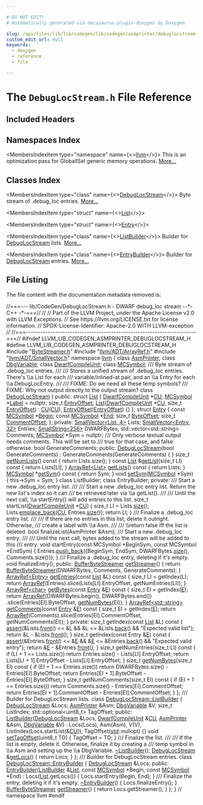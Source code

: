 ```yaml
---

# DO NOT EDIT!
# Automatically generated via docusaurus-plugin-doxygen by Doxygen.

slug: /api/files/lib/lib/codegen/lib/codegen/asmprinter/debuglocstream-h
custom_edit_url: null
keywords:
  - doxygen
  - reference
  - file

---
```





# The `DebugLocStream.h` File Reference

<DoxygenPage pluginConfig={pluginConfig}>



## Included Headers

<IncludesList>
<IncludesListItem
  filePath="ByteStreamer.h"
  permalink="/docs/api/files/lib/lib/codegen/lib/codegen/asmprinter/bytestreamer-h"
  isLocal="true" />
<IncludesListItem
  filePath="llvm/ADT/ArrayRef.h"
  permalink="/docs/api/files/include/include/llvm/include/llvm/adt/arrayref-h"
  isLocal="true" />
<IncludesListItem
  filePath="llvm/ADT/SmallVector.h"
  permalink="/docs/api/files/include/include/llvm/include/llvm/adt/smallvector-h"
  isLocal="true" />
</IncludesList>

## Namespaces Index

<MembersIndex>

<MembersIndexItem
  type="namespace"
  name={<><a href="/docs/api/namespaces/llvm">llvm</a></>}>
This is an optimization pass for GlobalISel generic memory operations. <a href="/docs/api/namespaces/llvm/#details">More...</a>
</MembersIndexItem>

</MembersIndex>

## Classes Index

<MembersIndex>

<MembersIndexItem
  type="class"
  name={<><a href="/docs/api/classes/llvm/debuglocstream">DebugLocStream</a></>}>
Byte stream of .debug&#95;loc entries. <a href="/docs/api/classes/llvm/debuglocstream/#details">More...</a>
</MembersIndexItem>

<MembersIndexItem
  type="struct"
  name={<><a href="/docs/api/structs/llvm/debuglocstream/list">List</a></>}>
</MembersIndexItem>

<MembersIndexItem
  type="struct"
  name={<><a href="/docs/api/structs/llvm/debuglocstream/entry">Entry</a></>}>
</MembersIndexItem>

<MembersIndexItem
  type="class"
  name={<><a href="/docs/api/classes/llvm/debuglocstream/listbuilder">ListBuilder</a></>}>
Builder for <a href="/docs/api/classes/llvm/debuglocstream">DebugLocStream</a> lists. <a href="/docs/api/classes/llvm/debuglocstream/listbuilder/#details">More...</a>
</MembersIndexItem>

<MembersIndexItem
  type="class"
  name={<><a href="/docs/api/classes/llvm/debuglocstream/entrybuilder">EntryBuilder</a></>}>
Builder for <a href="/docs/api/classes/llvm/debuglocstream">DebugLocStream</a> entries. <a href="/docs/api/classes/llvm/debuglocstream/entrybuilder/#details">More...</a>
</MembersIndexItem>

</MembersIndex>


## File Listing

The file content with the documentation metadata removed is:

<ProgramListing>

<Link id="l00001" /><CodeLine lineNumber="1"><Highlight kind="comment">//===--- lib/CodeGen/DebugLocStream.h - DWARF debug&#95;loc stream --&#42;- C++ -&#42;-===//</Highlight><Highlight kind="normal"></Highlight></CodeLine>
<Link id="l00002" /><CodeLine lineNumber="2"><Highlight kind="normal"></Highlight><Highlight kind="comment">//</Highlight><Highlight kind="normal"></Highlight></CodeLine>
<Link id="l00003" /><CodeLine lineNumber="3"><Highlight kind="normal"></Highlight><Highlight kind="comment">// Part of the LLVM Project, under the Apache License v2.0 with LLVM Exceptions.</Highlight><Highlight kind="normal"></Highlight></CodeLine>
<Link id="l00004" /><CodeLine lineNumber="4"><Highlight kind="normal"></Highlight><Highlight kind="comment">// See https://llvm.org/LICENSE.txt for license information.</Highlight><Highlight kind="normal"></Highlight></CodeLine>
<Link id="l00005" /><CodeLine lineNumber="5"><Highlight kind="normal"></Highlight><Highlight kind="comment">// SPDX-License-Identifier: Apache-2.0 WITH LLVM-exception</Highlight><Highlight kind="normal"></Highlight></CodeLine>
<Link id="l00006" /><CodeLine lineNumber="6"><Highlight kind="normal"></Highlight><Highlight kind="comment">//</Highlight><Highlight kind="normal"></Highlight></CodeLine>
<Link id="l00007" /><CodeLine lineNumber="7"><Highlight kind="normal"></Highlight><Highlight kind="comment">//===----------------------------------------------------------------------===//</Highlight><Highlight kind="normal"></Highlight></CodeLine>
<Link id="l00008" /><CodeLine lineNumber="8"><Highlight kind="normal"></Highlight></CodeLine>
<Link id="l00009" /><CodeLine lineNumber="9"><Highlight kind="normal"></Highlight><Highlight kind="preprocessor">#ifndef LLVM&#95;LIB&#95;CODEGEN&#95;ASMPRINTER&#95;DEBUGLOCSTREAM&#95;H</Highlight><Highlight kind="normal"></Highlight></CodeLine>
<Link id="l00010" /><CodeLine lineNumber="10"><Highlight kind="normal"></Highlight><Highlight kind="preprocessor">#define LLVM&#95;LIB&#95;CODEGEN&#95;ASMPRINTER&#95;DEBUGLOCSTREAM&#95;H</Highlight><Highlight kind="normal"></Highlight></CodeLine>
<Link id="l00011" /><CodeLine lineNumber="11"><Highlight kind="normal"></Highlight></CodeLine>
<Link id="l00012" /><CodeLine lineNumber="12"><Highlight kind="normal"></Highlight><Highlight kind="preprocessor">#include &quot;<a href="/docs/api/files/lib/lib/codegen/lib/codegen/asmprinter/bytestreamer-h">ByteStreamer.h</a>&quot;</Highlight><Highlight kind="normal"></Highlight></CodeLine>
<Link id="l00013" /><CodeLine lineNumber="13"><Highlight kind="normal"></Highlight><Highlight kind="preprocessor">#include &quot;<a href="/docs/api/files/include/include/llvm/include/llvm/adt/arrayref-h">llvm/ADT/ArrayRef.h</a>&quot;</Highlight><Highlight kind="normal"></Highlight></CodeLine>
<Link id="l00014" /><CodeLine lineNumber="14"><Highlight kind="normal"></Highlight><Highlight kind="preprocessor">#include &quot;<a href="/docs/api/files/include/include/llvm/include/llvm/adt/smallvector-h">llvm/ADT/SmallVector.h</a>&quot;</Highlight><Highlight kind="normal"></Highlight></CodeLine>
<Link id="l00015" /><CodeLine lineNumber="15"><Highlight kind="normal"></Highlight></CodeLine>
<Link id="l00016" /><CodeLine lineNumber="16"><Highlight kind="normal"></Highlight><Highlight kind="keyword">namespace </Highlight><Highlight kind="normal"><a href="/docs/api/namespaces/llvm">llvm</a> &#123;</Highlight></CodeLine>
<Link id="l00017" /><CodeLine lineNumber="17"><Highlight kind="normal"></Highlight></CodeLine>
<Link id="l00018" /><CodeLine lineNumber="18"><Highlight kind="normal"></Highlight><Highlight kind="keyword">class </Highlight><Highlight kind="normal"><a href="/docs/api/classes/llvm/asmprinter">AsmPrinter</a>;</Highlight></CodeLine>
<Link id="l00019" /><CodeLine lineNumber="19"><Highlight kind="normal"></Highlight><Highlight kind="keyword">class </Highlight><Highlight kind="normal"><a href="/docs/api/classes/llvm/dbgvariable">DbgVariable</a>;</Highlight></CodeLine>
<Link id="l00020" /><CodeLine lineNumber="20"><Highlight kind="normal"></Highlight><Highlight kind="keyword">class </Highlight><Highlight kind="normal"><a href="/docs/api/classes/llvm/dwarfcompileunit-2">DwarfCompileUnit</a>;</Highlight></CodeLine>
<Link id="l00021" /><CodeLine lineNumber="21"><Highlight kind="normal"></Highlight><Highlight kind="keyword">class </Highlight><Highlight kind="normal"><a href="/docs/api/classes/llvm/mcsymbol">MCSymbol</a>;</Highlight></CodeLine>
<Link id="l00022" /><CodeLine lineNumber="22"><Highlight kind="normal"></Highlight><Highlight kind="comment"></Highlight></CodeLine>
<Link id="l00023" /><CodeLine lineNumber="23"><Highlight kind="comment">/// Byte stream of .debug&#95;loc entries.</Highlight></CodeLine>
<Link id="l00024" /><CodeLine lineNumber="24"><Highlight kind="comment">///</Highlight></CodeLine>
<Link id="l00025" /><CodeLine lineNumber="25"><Highlight kind="comment">/// Stores a unified stream of .debug&#95;loc entries.  There&#39;s \\a List for each</Highlight></CodeLine>
<Link id="l00026" /><CodeLine lineNumber="26"><Highlight kind="comment">/// variable/inlined-at pair, and an \\a Entry for each \\a DebugLocEntry.</Highlight></CodeLine>
<Link id="l00027" /><CodeLine lineNumber="27"><Highlight kind="comment">///</Highlight></CodeLine>
<Link id="l00028" /><CodeLine lineNumber="28"><Highlight kind="comment">/// FIXME: Do we need all these temp symbols?</Highlight></CodeLine>
<Link id="l00029" /><CodeLine lineNumber="29"><Highlight kind="comment">/// FIXME: Why not output directly to the output stream?</Highlight><Highlight kind="normal"></Highlight></CodeLine>
<Link id="l00030" /><CodeLine lineNumber="30" lineLink="/docs/api/classes/llvm/debuglocstream"><Highlight kind="normal"></Highlight><Highlight kind="keyword">class </Highlight><Highlight kind="normal"><a href="/docs/api/classes/llvm/debuglocstream/#aca948c6cbebfd3e6b3d30786518e68f2">DebugLocStream</a> &#123;</Highlight></CodeLine>
<Link id="l00031" /><CodeLine lineNumber="31"><Highlight kind="normal"></Highlight><Highlight kind="keyword">public</Highlight><Highlight kind="normal">:</Highlight></CodeLine>
<Link id="l00032" /><CodeLine lineNumber="32" lineLink="/docs/api/structs/llvm/debuglocstream/list"><Highlight kind="normal">  </Highlight><Highlight kind="keyword">struct </Highlight><Highlight kind="normal"><a href="/docs/api/structs/llvm/debuglocstream/list/#a0f4c095fa2fb459a3ff8508737e51fd5">List</a> &#123;</Highlight></CodeLine>
<Link id="l00033" /><CodeLine lineNumber="33" lineLink="/docs/api/structs/llvm/debuglocstream/list/#ab26e08aa85cc66133cf676f6f6fada68"><Highlight kind="normal">    <a href="/docs/api/classes/llvm/dwarfcompileunit-2">DwarfCompileUnit</a> &#42;<a href="/docs/api/namespaces/cu">CU</a>;</Highlight></CodeLine>
<Link id="l00034" /><CodeLine lineNumber="34" lineLink="/docs/api/structs/llvm/debuglocstream/list/#acd8a30786e5d8ee08a51b63e7476156d"><Highlight kind="normal">    <a href="/docs/api/classes/llvm/mcsymbol">MCSymbol</a> &#42;<a href="/docs/api/structs/llvm/debuglocstream/list/#acd8a30786e5d8ee08a51b63e7476156d">Label</a> = </Highlight><Highlight kind="keyword">nullptr</Highlight><Highlight kind="normal">;</Highlight></CodeLine>
<Link id="l00035" /><CodeLine lineNumber="35" lineLink="/docs/api/structs/llvm/debuglocstream/list/#af66a400b96635a342b29b188a3d7aa20"><Highlight kind="normal">    </Highlight><Highlight kind="keywordtype">size&#95;t</Highlight><Highlight kind="normal"> <a href="/docs/api/structs/llvm/debuglocstream/list/#af66a400b96635a342b29b188a3d7aa20">EntryOffset</a>;</Highlight></CodeLine>
<Link id="l00036" /><CodeLine lineNumber="36" lineLink="/docs/api/structs/llvm/debuglocstream/list/#a0f4c095fa2fb459a3ff8508737e51fd5"><Highlight kind="normal">    <a href="/docs/api/structs/llvm/debuglocstream/list/#a0f4c095fa2fb459a3ff8508737e51fd5">List</a>(<a href="/docs/api/classes/llvm/dwarfcompileunit-2">DwarfCompileUnit</a> &#42;<a href="/docs/api/namespaces/cu">CU</a>, </Highlight><Highlight kind="keywordtype">size&#95;t</Highlight><Highlight kind="normal"> <a href="/docs/api/structs/llvm/debuglocstream/list/#af66a400b96635a342b29b188a3d7aa20">EntryOffset</a>)</Highlight></CodeLine>
<Link id="l00037" /><CodeLine lineNumber="37"><Highlight kind="normal">        : <a href="/docs/api/namespaces/cu">CU</a>(<a href="/docs/api/namespaces/cu">CU</a>), <a href="/docs/api/structs/llvm/debuglocstream/list/#af66a400b96635a342b29b188a3d7aa20">EntryOffset</a>(<a href="/docs/api/structs/llvm/debuglocstream/list/#af66a400b96635a342b29b188a3d7aa20">EntryOffset</a>) &#123;&#125;</Highlight></CodeLine>
<Link id="l00038" /><CodeLine lineNumber="38"><Highlight kind="normal">  &#125;;</Highlight></CodeLine>
<Link id="l00039" /><CodeLine lineNumber="39" lineLink="/docs/api/structs/llvm/debuglocstream/entry"><Highlight kind="normal">  </Highlight><Highlight kind="keyword">struct </Highlight><Highlight kind="normal"><a href="/docs/api/structs/llvm/debuglocstream/entry">Entry</a> &#123;</Highlight></CodeLine>
<Link id="l00040" /><CodeLine lineNumber="40" lineLink="/docs/api/structs/llvm/debuglocstream/entry/#aefde5ce9bff36b3d5568976bd0825236"><Highlight kind="normal">    </Highlight><Highlight kind="keyword">const</Highlight><Highlight kind="normal"> <a href="/docs/api/classes/llvm/mcsymbol">MCSymbol</a> &#42;<a href="/docs/api/structs/llvm/debuglocstream/entry/#aefde5ce9bff36b3d5568976bd0825236">Begin</a>;</Highlight></CodeLine>
<Link id="l00041" /><CodeLine lineNumber="41" lineLink="/docs/api/structs/llvm/debuglocstream/entry/#aafbe3635c6dba172f60fb5e4c41faf89"><Highlight kind="normal">    </Highlight><Highlight kind="keyword">const</Highlight><Highlight kind="normal"> <a href="/docs/api/classes/llvm/mcsymbol">MCSymbol</a> &#42;<a href="/docs/api/structs/llvm/debuglocstream/entry/#aafbe3635c6dba172f60fb5e4c41faf89">End</a>;</Highlight></CodeLine>
<Link id="l00042" /><CodeLine lineNumber="42" lineLink="/docs/api/structs/llvm/debuglocstream/entry/#a222572c32cd32fd955b3cebc9ef55228"><Highlight kind="normal">    </Highlight><Highlight kind="keywordtype">size&#95;t</Highlight><Highlight kind="normal"> <a href="/docs/api/structs/llvm/debuglocstream/entry/#a222572c32cd32fd955b3cebc9ef55228">ByteOffset</a>;</Highlight></CodeLine>
<Link id="l00043" /><CodeLine lineNumber="43" lineLink="/docs/api/structs/llvm/debuglocstream/entry/#a3f3a486a639db8836fc86dea561bfe79"><Highlight kind="normal">    </Highlight><Highlight kind="keywordtype">size&#95;t</Highlight><Highlight kind="normal"> <a href="/docs/api/structs/llvm/debuglocstream/entry/#a3f3a486a639db8836fc86dea561bfe79">CommentOffset</a>;</Highlight></CodeLine>
<Link id="l00044" /><CodeLine lineNumber="44"><Highlight kind="normal">  &#125;;</Highlight></CodeLine>
<Link id="l00045" /><CodeLine lineNumber="45"><Highlight kind="normal"></Highlight></CodeLine>
<Link id="l00046" /><CodeLine lineNumber="46"><Highlight kind="normal"></Highlight><Highlight kind="keyword">private</Highlight><Highlight kind="normal">:</Highlight></CodeLine>
<Link id="l00047" /><CodeLine lineNumber="47"><Highlight kind="normal">  <a href="/docs/api/classes/llvm/smallvector">SmallVector&lt;List, 4&gt;</a> Lists;</Highlight></CodeLine>
<Link id="l00048" /><CodeLine lineNumber="48"><Highlight kind="normal">  <a href="/docs/api/classes/llvm/smallvector">SmallVector&lt;Entry, 32&gt;</a> Entries;</Highlight></CodeLine>
<Link id="l00049" /><CodeLine lineNumber="49"><Highlight kind="normal">  <a href="/docs/api/classes/llvm/smallstring">SmallString&lt;256&gt;</a> DWARFBytes;</Highlight></CodeLine>
<Link id="l00050" /><CodeLine lineNumber="50"><Highlight kind="normal">  std::vector&lt;std::string&gt; Comments;</Highlight></CodeLine>
<Link id="l00051" /><CodeLine lineNumber="51"><Highlight kind="normal">  <a href="/docs/api/classes/llvm/mcsymbol">MCSymbol</a> &#42;Sym = </Highlight><Highlight kind="keyword">nullptr</Highlight><Highlight kind="normal">;</Highlight></CodeLine>
<Link id="l00052" /><CodeLine lineNumber="52"><Highlight kind="normal"></Highlight><Highlight kind="comment"></Highlight></CodeLine>
<Link id="l00053" /><CodeLine lineNumber="53"><Highlight kind="comment">  /// Only verbose textual output needs comments.  This will be set to</Highlight></CodeLine>
<Link id="l00054" /><CodeLine lineNumber="54"><Highlight kind="comment">  /// true for that case, and false otherwise.</Highlight><Highlight kind="normal"></Highlight></CodeLine>
<Link id="l00055" /><CodeLine lineNumber="55"><Highlight kind="normal">  </Highlight><Highlight kind="keywordtype">bool</Highlight><Highlight kind="normal"> GenerateComments;</Highlight></CodeLine>
<Link id="l00056" /><CodeLine lineNumber="56"><Highlight kind="normal"></Highlight></CodeLine>
<Link id="l00057" /><CodeLine lineNumber="57"><Highlight kind="normal"></Highlight><Highlight kind="keyword">public</Highlight><Highlight kind="normal">:</Highlight></CodeLine>
<Link id="l00058" /><CodeLine lineNumber="58" lineLink="/docs/api/classes/llvm/debuglocstream/#aca948c6cbebfd3e6b3d30786518e68f2"><Highlight kind="normal">  <a href="/docs/api/classes/llvm/debuglocstream/#aca948c6cbebfd3e6b3d30786518e68f2">DebugLocStream</a>(</Highlight><Highlight kind="keywordtype">bool</Highlight><Highlight kind="normal"> GenerateComments) : GenerateComments(GenerateComments) &#123; &#125;</Highlight></CodeLine>
<Link id="l00059" /><CodeLine lineNumber="59" lineLink="/docs/api/classes/llvm/debuglocstream/#ae9b4e6042e6577d2447e660dd8920fa1"><Highlight kind="normal">  </Highlight><Highlight kind="keywordtype">size&#95;t</Highlight><Highlight kind="normal"> <a href="/docs/api/classes/llvm/debuglocstream/#ae9b4e6042e6577d2447e660dd8920fa1">getNumLists</a>()</Highlight><Highlight kind="keyword"> const </Highlight><Highlight kind="normal">&#123; </Highlight><Highlight kind="keywordflow">return</Highlight><Highlight kind="normal"> Lists.size(); &#125;</Highlight></CodeLine>
<Link id="l00060" /><CodeLine lineNumber="60" lineLink="/docs/api/classes/llvm/debuglocstream/#a133d418b21dfa17cb06cb48e99a2b504"><Highlight kind="normal">  </Highlight><Highlight kind="keyword">const</Highlight><Highlight kind="normal"> <a href="/docs/api/structs/llvm/debuglocstream/list">List</a> &amp;<a href="/docs/api/classes/llvm/debuglocstream/#a133d418b21dfa17cb06cb48e99a2b504">getList</a>(</Highlight><Highlight kind="keywordtype">size&#95;t</Highlight><Highlight kind="normal"> LI)</Highlight><Highlight kind="keyword"> const </Highlight><Highlight kind="normal">&#123; </Highlight><Highlight kind="keywordflow">return</Highlight><Highlight kind="normal"> Lists&#91;LI&#93;; &#125;</Highlight></CodeLine>
<Link id="l00061" /><CodeLine lineNumber="61" lineLink="/docs/api/classes/llvm/debuglocstream/#afd8f506279685e3d39487878abe4f23a"><Highlight kind="normal">  <a href="/docs/api/classes/llvm/arrayref">ArrayRef&lt;List&gt;</a> <a href="/docs/api/classes/llvm/debuglocstream/#afd8f506279685e3d39487878abe4f23a">getLists</a>()</Highlight><Highlight kind="keyword"> const </Highlight><Highlight kind="normal">&#123; </Highlight><Highlight kind="keywordflow">return</Highlight><Highlight kind="normal"> Lists; &#125;</Highlight></CodeLine>
<Link id="l00062" /><CodeLine lineNumber="62" lineLink="/docs/api/classes/llvm/debuglocstream/#a89dab3dd029768615523b32870d7648e"><Highlight kind="normal">  <a href="/docs/api/classes/llvm/mcsymbol">MCSymbol</a> &#42;<a href="/docs/api/classes/llvm/debuglocstream/#a89dab3dd029768615523b32870d7648e">getSym</a>()</Highlight><Highlight kind="keyword"> const </Highlight><Highlight kind="normal">&#123;</Highlight></CodeLine>
<Link id="l00063" /><CodeLine lineNumber="63"><Highlight kind="normal">    </Highlight><Highlight kind="keywordflow">return</Highlight><Highlight kind="normal"> Sym;</Highlight></CodeLine>
<Link id="l00064" /><CodeLine lineNumber="64"><Highlight kind="normal">  &#125;</Highlight></CodeLine>
<Link id="l00065" /><CodeLine lineNumber="65" lineLink="/docs/api/classes/llvm/debuglocstream/#af6cab0c0e37aa5966d395aa005478553"><Highlight kind="normal">  </Highlight><Highlight kind="keywordtype">void</Highlight><Highlight kind="normal"> <a href="/docs/api/classes/llvm/debuglocstream/#af6cab0c0e37aa5966d395aa005478553">setSym</a>(<a href="/docs/api/classes/llvm/mcsymbol">MCSymbol</a> &#42;Sym) &#123;</Highlight></CodeLine>
<Link id="l00066" /><CodeLine lineNumber="66"><Highlight kind="normal">    this-&gt;Sym = Sym;</Highlight></CodeLine>
<Link id="l00067" /><CodeLine lineNumber="67"><Highlight kind="normal">  &#125;</Highlight></CodeLine>
<Link id="l00068" /><CodeLine lineNumber="68"><Highlight kind="normal"></Highlight></CodeLine>
<Link id="l00069" /><CodeLine lineNumber="69"><Highlight kind="normal">  </Highlight><Highlight kind="keyword">class </Highlight><Highlight kind="normal">ListBuilder;</Highlight></CodeLine>
<Link id="l00070" /><CodeLine lineNumber="70"><Highlight kind="normal">  </Highlight><Highlight kind="keyword">class </Highlight><Highlight kind="normal">EntryBuilder;</Highlight></CodeLine>
<Link id="l00071" /><CodeLine lineNumber="71"><Highlight kind="normal"></Highlight></CodeLine>
<Link id="l00072" /><CodeLine lineNumber="72"><Highlight kind="normal"></Highlight><Highlight kind="keyword">private</Highlight><Highlight kind="normal">:</Highlight><Highlight kind="comment"></Highlight></CodeLine>
<Link id="l00073" /><CodeLine lineNumber="73"><Highlight kind="comment">  /// Start a new .debug&#95;loc entry list.</Highlight></CodeLine>
<Link id="l00074" /><CodeLine lineNumber="74"><Highlight kind="comment">  ///</Highlight></CodeLine>
<Link id="l00075" /><CodeLine lineNumber="75"><Highlight kind="comment">  /// Start a new .debug&#95;loc entry list.  Return the new list&#39;s index so it can</Highlight></CodeLine>
<Link id="l00076" /><CodeLine lineNumber="76"><Highlight kind="comment">  /// be retrieved later via \\a getList().</Highlight></CodeLine>
<Link id="l00077" /><CodeLine lineNumber="77"><Highlight kind="comment">  ///</Highlight></CodeLine>
<Link id="l00078" /><CodeLine lineNumber="78"><Highlight kind="comment">  /// Until the next call, \\a startEntry() will add entries to this list.</Highlight><Highlight kind="normal"></Highlight></CodeLine>
<Link id="l00079" /><CodeLine lineNumber="79"><Highlight kind="normal">  </Highlight><Highlight kind="keywordtype">size&#95;t</Highlight><Highlight kind="normal"> startList(<a href="/docs/api/classes/llvm/dwarfcompileunit-2">DwarfCompileUnit</a> &#42;<a href="/docs/api/namespaces/cu">CU</a>) &#123;</Highlight></CodeLine>
<Link id="l00080" /><CodeLine lineNumber="80"><Highlight kind="normal">    </Highlight><Highlight kind="keywordtype">size&#95;t</Highlight><Highlight kind="normal"> LI = Lists.<a href="/docs/api/classes/llvm/smallvectortemplatecommon/#a1c479a8c434377c2b8cb056bdfdfc201">size</a>();</Highlight></CodeLine>
<Link id="l00081" /><CodeLine lineNumber="81"><Highlight kind="normal">    Lists.<a href="/docs/api/classes/llvm/smallvectorimpl/#a396fcfee6914c76974b73c3d203da6a5">emplace&#95;back</a>(<a href="/docs/api/namespaces/cu">CU</a>, Entries.<a href="/docs/api/classes/llvm/smallvectortemplatecommon/#a1c479a8c434377c2b8cb056bdfdfc201">size</a>());</Highlight></CodeLine>
<Link id="l00082" /><CodeLine lineNumber="82"><Highlight kind="normal">    </Highlight><Highlight kind="keywordflow">return</Highlight><Highlight kind="normal"> LI;</Highlight></CodeLine>
<Link id="l00083" /><CodeLine lineNumber="83"><Highlight kind="normal">  &#125;</Highlight></CodeLine>
<Link id="l00084" /><CodeLine lineNumber="84"><Highlight kind="normal"></Highlight><Highlight kind="comment"></Highlight></CodeLine>
<Link id="l00085" /><CodeLine lineNumber="85"><Highlight kind="comment">  /// Finalize a .debug&#95;loc entry list.</Highlight></CodeLine>
<Link id="l00086" /><CodeLine lineNumber="86"><Highlight kind="comment">  ///</Highlight></CodeLine>
<Link id="l00087" /><CodeLine lineNumber="87"><Highlight kind="comment">  /// If there are no entries in this list, delete it outright.  Otherwise,</Highlight></CodeLine>
<Link id="l00088" /><CodeLine lineNumber="88"><Highlight kind="comment">  /// create a label with \\a Asm.</Highlight></CodeLine>
<Link id="l00089" /><CodeLine lineNumber="89"><Highlight kind="comment">  ///</Highlight></CodeLine>
<Link id="l00090" /><CodeLine lineNumber="90"><Highlight kind="comment">  /// \\return false iff the list is deleted.</Highlight><Highlight kind="normal"></Highlight></CodeLine>
<Link id="l00091" /><CodeLine lineNumber="91"><Highlight kind="normal">  </Highlight><Highlight kind="keywordtype">bool</Highlight><Highlight kind="normal"> finalizeList(AsmPrinter &amp;Asm);</Highlight></CodeLine>
<Link id="l00092" /><CodeLine lineNumber="92"><Highlight kind="normal"></Highlight><Highlight kind="comment"></Highlight></CodeLine>
<Link id="l00093" /><CodeLine lineNumber="93"><Highlight kind="comment">  /// Start a new .debug&#95;loc entry.</Highlight></CodeLine>
<Link id="l00094" /><CodeLine lineNumber="94"><Highlight kind="comment">  ///</Highlight></CodeLine>
<Link id="l00095" /><CodeLine lineNumber="95"><Highlight kind="comment">  /// Until the next call, bytes added to the stream will be added to this</Highlight></CodeLine>
<Link id="l00096" /><CodeLine lineNumber="96"><Highlight kind="comment">  /// entry.</Highlight><Highlight kind="normal"></Highlight></CodeLine>
<Link id="l00097" /><CodeLine lineNumber="97"><Highlight kind="normal">  </Highlight><Highlight kind="keywordtype">void</Highlight><Highlight kind="normal"> startEntry(</Highlight><Highlight kind="keyword">const</Highlight><Highlight kind="normal"> MCSymbol &#42;BeginSym, </Highlight><Highlight kind="keyword">const</Highlight><Highlight kind="normal"> MCSymbol &#42;EndSym) &#123;</Highlight></CodeLine>
<Link id="l00098" /><CodeLine lineNumber="98"><Highlight kind="normal">    Entries.<a href="/docs/api/classes/llvm/smallvectortemplatebase/#af42bfbc067df27c19ee2fc859df58799">push&#95;back</a>(&#123;BeginSym, EndSym, DWARFBytes.<a href="/docs/api/classes/llvm/smallvectortemplatecommon/#a1c479a8c434377c2b8cb056bdfdfc201">size</a>(), Comments.size()&#125;);</Highlight></CodeLine>
<Link id="l00099" /><CodeLine lineNumber="99"><Highlight kind="normal">  &#125;</Highlight></CodeLine>
<Link id="l00100" /><CodeLine lineNumber="100"><Highlight kind="normal"></Highlight><Highlight kind="comment"></Highlight></CodeLine>
<Link id="l00101" /><CodeLine lineNumber="101"><Highlight kind="comment">  /// Finalize a .debug&#95;loc entry, deleting if it&#39;s empty.</Highlight><Highlight kind="normal"></Highlight></CodeLine>
<Link id="l00102" /><CodeLine lineNumber="102"><Highlight kind="normal">  </Highlight><Highlight kind="keywordtype">void</Highlight><Highlight kind="normal"> finalizeEntry();</Highlight></CodeLine>
<Link id="l00103" /><CodeLine lineNumber="103"><Highlight kind="normal"></Highlight></CodeLine>
<Link id="l00104" /><CodeLine lineNumber="104"><Highlight kind="normal"></Highlight><Highlight kind="keyword">public</Highlight><Highlight kind="normal">:</Highlight></CodeLine>
<Link id="l00105" /><CodeLine lineNumber="105" lineLink="/docs/api/classes/llvm/debuglocstream/#a40f6ee7579da5fae9048553ab5319a19"><Highlight kind="normal">  <a href="/docs/api/classes/llvm/bufferbytestreamer">BufferByteStreamer</a> <a href="/docs/api/classes/llvm/debuglocstream/#a40f6ee7579da5fae9048553ab5319a19">getStreamer</a>() &#123;</Highlight></CodeLine>
<Link id="l00106" /><CodeLine lineNumber="106"><Highlight kind="normal">    </Highlight><Highlight kind="keywordflow">return</Highlight><Highlight kind="normal"> <a href="/docs/api/classes/llvm/bufferbytestreamer">BufferByteStreamer</a>(DWARFBytes, Comments, GenerateComments);</Highlight></CodeLine>
<Link id="l00107" /><CodeLine lineNumber="107"><Highlight kind="normal">  &#125;</Highlight></CodeLine>
<Link id="l00108" /><CodeLine lineNumber="108"><Highlight kind="normal"></Highlight></CodeLine>
<Link id="l00109" /><CodeLine lineNumber="109" lineLink="/docs/api/classes/llvm/debuglocstream/#a5ccfc50b864ea1f1e82cbc14b251b6f8"><Highlight kind="normal">  <a href="/docs/api/classes/llvm/arrayref">ArrayRef&lt;Entry&gt;</a> <a href="/docs/api/classes/llvm/debuglocstream/#a5ccfc50b864ea1f1e82cbc14b251b6f8">getEntries</a>(</Highlight><Highlight kind="keyword">const</Highlight><Highlight kind="normal"> <a href="/docs/api/structs/llvm/debuglocstream/list">List</a> &amp;L)</Highlight><Highlight kind="keyword"> const </Highlight><Highlight kind="normal">&#123;</Highlight></CodeLine>
<Link id="l00110" /><CodeLine lineNumber="110"><Highlight kind="normal">    </Highlight><Highlight kind="keywordtype">size&#95;t</Highlight><Highlight kind="normal"> LI = getIndex(L);</Highlight></CodeLine>
<Link id="l00111" /><CodeLine lineNumber="111"><Highlight kind="normal">    </Highlight><Highlight kind="keywordflow">return</Highlight><Highlight kind="normal"> <a href="/docs/api/namespaces/llvm/#ab9c6b351507d3c0730f4290919d43a12">ArrayRef</a>(Entries).slice(Lists&#91;LI&#93;.EntryOffset, getNumEntries(LI));</Highlight></CodeLine>
<Link id="l00112" /><CodeLine lineNumber="112"><Highlight kind="normal">  &#125;</Highlight></CodeLine>
<Link id="l00113" /><CodeLine lineNumber="113"><Highlight kind="normal"></Highlight></CodeLine>
<Link id="l00114" /><CodeLine lineNumber="114" lineLink="/docs/api/classes/llvm/debuglocstream/#a6ac7d4ca756e5e61ffa259600ae133b0"><Highlight kind="normal">  <a href="/docs/api/classes/llvm/arrayref">ArrayRef&lt;char&gt;</a> <a href="/docs/api/classes/llvm/debuglocstream/#a6ac7d4ca756e5e61ffa259600ae133b0">getBytes</a>(</Highlight><Highlight kind="keyword">const</Highlight><Highlight kind="normal"> <a href="/docs/api/structs/llvm/debuglocstream/entry">Entry</a> &amp;<a href="/docs/api/files/lib/lib/ir/builtingcs-cpp/#abb2b3a60ccc38a28239e19a1646e0c8a">E</a>)</Highlight><Highlight kind="keyword"> const </Highlight><Highlight kind="normal">&#123;</Highlight></CodeLine>
<Link id="l00115" /><CodeLine lineNumber="115"><Highlight kind="normal">    </Highlight><Highlight kind="keywordtype">size&#95;t</Highlight><Highlight kind="normal"> EI = getIndex(<a href="/docs/api/files/lib/lib/ir/builtingcs-cpp/#abb2b3a60ccc38a28239e19a1646e0c8a">E</a>);</Highlight></CodeLine>
<Link id="l00116" /><CodeLine lineNumber="116"><Highlight kind="normal">    </Highlight><Highlight kind="keywordflow">return</Highlight><Highlight kind="normal"> <a href="/docs/api/namespaces/llvm/#ab9c6b351507d3c0730f4290919d43a12">ArrayRef</a>(DWARFBytes.begin(), DWARFBytes.end())</Highlight></CodeLine>
<Link id="l00117" /><CodeLine lineNumber="117"><Highlight kind="normal">        .slice(Entries&#91;EI&#93;.ByteOffset, <a href="/docs/api/files/lib/lib/transforms/lib/transforms/scalar/loopidiomrecognize-cpp/#a7bdf6d6bf51cc1a22329cd775255d0c8">getNumBytes</a>(EI));</Highlight></CodeLine>
<Link id="l00118" /><CodeLine lineNumber="118"><Highlight kind="normal">  &#125;</Highlight></CodeLine>
<Link id="l00119" /><CodeLine lineNumber="119" lineLink="/docs/api/classes/llvm/debuglocstream/#a39ae17a13864e4cf59e8a8914bc68071"><Highlight kind="normal">  <a href="/docs/api/classes/llvm/arrayref">ArrayRef&lt;std::string&gt;</a> <a href="/docs/api/classes/llvm/debuglocstream/#a39ae17a13864e4cf59e8a8914bc68071">getComments</a>(</Highlight><Highlight kind="keyword">const</Highlight><Highlight kind="normal"> <a href="/docs/api/structs/llvm/debuglocstream/entry">Entry</a> &amp;<a href="/docs/api/files/lib/lib/ir/builtingcs-cpp/#abb2b3a60ccc38a28239e19a1646e0c8a">E</a>)</Highlight><Highlight kind="keyword"> const </Highlight><Highlight kind="normal">&#123;</Highlight></CodeLine>
<Link id="l00120" /><CodeLine lineNumber="120"><Highlight kind="normal">    </Highlight><Highlight kind="keywordtype">size&#95;t</Highlight><Highlight kind="normal"> EI = getIndex(<a href="/docs/api/files/lib/lib/ir/builtingcs-cpp/#abb2b3a60ccc38a28239e19a1646e0c8a">E</a>);</Highlight></CodeLine>
<Link id="l00121" /><CodeLine lineNumber="121"><Highlight kind="normal">    </Highlight><Highlight kind="keywordflow">return</Highlight><Highlight kind="normal"> <a href="/docs/api/namespaces/llvm/#ab9c6b351507d3c0730f4290919d43a12">ArrayRef</a>(Comments).slice(Entries&#91;EI&#93;.CommentOffset,</Highlight></CodeLine>
<Link id="l00122" /><CodeLine lineNumber="122"><Highlight kind="normal">                                    getNumComments(EI));</Highlight></CodeLine>
<Link id="l00123" /><CodeLine lineNumber="123"><Highlight kind="normal">  &#125;</Highlight></CodeLine>
<Link id="l00124" /><CodeLine lineNumber="124"><Highlight kind="normal"></Highlight></CodeLine>
<Link id="l00125" /><CodeLine lineNumber="125"><Highlight kind="normal"></Highlight><Highlight kind="keyword">private</Highlight><Highlight kind="normal">:</Highlight></CodeLine>
<Link id="l00126" /><CodeLine lineNumber="126"><Highlight kind="normal">  </Highlight><Highlight kind="keywordtype">size&#95;t</Highlight><Highlight kind="normal"> getIndex(</Highlight><Highlight kind="keyword">const</Highlight><Highlight kind="normal"> <a href="/docs/api/namespaces/llvm/#acefe92adee8725ad904c7c43649790e8a4ee29ca12c7d126654bd0e5275de6135">List</a> &amp;L)</Highlight><Highlight kind="keyword"> const </Highlight><Highlight kind="normal">&#123;</Highlight></CodeLine>
<Link id="l00127" /><CodeLine lineNumber="127"><Highlight kind="normal">    <a href="/docs/api/files/lib/lib/target/lib/target/amdgpu/silowercontrolflow-cpp/#a4868c5d81c5ccc98c47aeab6244346a0">assert</a>(&amp;Lists.<a href="/docs/api/classes/llvm/smallvectortemplatecommon/#a58dc840fc84420b7f0b773794b8101c1">front</a>() &lt;= &amp;L &amp;&amp; &amp;L &lt;= &amp;Lists.<a href="/docs/api/classes/llvm/smallvectortemplatecommon/#acd9e771a3296c6b24146955754620557">back</a>() &amp;&amp;</Highlight></CodeLine>
<Link id="l00128" /><CodeLine lineNumber="128"><Highlight kind="normal">           </Highlight><Highlight kind="stringliteral">&quot;Expected valid list&quot;</Highlight><Highlight kind="normal">);</Highlight></CodeLine>
<Link id="l00129" /><CodeLine lineNumber="129"><Highlight kind="normal">    </Highlight><Highlight kind="keywordflow">return</Highlight><Highlight kind="normal"> &amp;L - &amp;Lists.<a href="/docs/api/classes/llvm/smallvectortemplatecommon/#a58dc840fc84420b7f0b773794b8101c1">front</a>();</Highlight></CodeLine>
<Link id="l00130" /><CodeLine lineNumber="130"><Highlight kind="normal">  &#125;</Highlight></CodeLine>
<Link id="l00131" /><CodeLine lineNumber="131"><Highlight kind="normal">  </Highlight><Highlight kind="keywordtype">size&#95;t</Highlight><Highlight kind="normal"> getIndex(</Highlight><Highlight kind="keyword">const</Highlight><Highlight kind="normal"> Entry &amp;<a href="/docs/api/files/lib/lib/ir/builtingcs-cpp/#abb2b3a60ccc38a28239e19a1646e0c8a">E</a>)</Highlight><Highlight kind="keyword"> const </Highlight><Highlight kind="normal">&#123;</Highlight></CodeLine>
<Link id="l00132" /><CodeLine lineNumber="132"><Highlight kind="normal">    <a href="/docs/api/files/lib/lib/target/lib/target/amdgpu/silowercontrolflow-cpp/#a4868c5d81c5ccc98c47aeab6244346a0">assert</a>(&amp;Entries.<a href="/docs/api/classes/llvm/smallvectortemplatecommon/#a58dc840fc84420b7f0b773794b8101c1">front</a>() &lt;= &amp;<a href="/docs/api/files/lib/lib/ir/builtingcs-cpp/#abb2b3a60ccc38a28239e19a1646e0c8a">E</a> &amp;&amp; &amp;<a href="/docs/api/files/lib/lib/ir/builtingcs-cpp/#abb2b3a60ccc38a28239e19a1646e0c8a">E</a> &lt;= &amp;Entries.<a href="/docs/api/classes/llvm/smallvectortemplatecommon/#acd9e771a3296c6b24146955754620557">back</a>() &amp;&amp;</Highlight></CodeLine>
<Link id="l00133" /><CodeLine lineNumber="133"><Highlight kind="normal">           </Highlight><Highlight kind="stringliteral">&quot;Expected valid entry&quot;</Highlight><Highlight kind="normal">);</Highlight></CodeLine>
<Link id="l00134" /><CodeLine lineNumber="134"><Highlight kind="normal">    </Highlight><Highlight kind="keywordflow">return</Highlight><Highlight kind="normal"> &amp;<a href="/docs/api/files/lib/lib/ir/builtingcs-cpp/#abb2b3a60ccc38a28239e19a1646e0c8a">E</a> - &amp;Entries.<a href="/docs/api/classes/llvm/smallvectortemplatecommon/#a58dc840fc84420b7f0b773794b8101c1">front</a>();</Highlight></CodeLine>
<Link id="l00135" /><CodeLine lineNumber="135"><Highlight kind="normal">  &#125;</Highlight></CodeLine>
<Link id="l00136" /><CodeLine lineNumber="136"><Highlight kind="normal">  </Highlight><Highlight kind="keywordtype">size&#95;t</Highlight><Highlight kind="normal"> getNumEntries(</Highlight><Highlight kind="keywordtype">size&#95;t</Highlight><Highlight kind="normal"> LI)</Highlight><Highlight kind="keyword"> const </Highlight><Highlight kind="normal">&#123;</Highlight></CodeLine>
<Link id="l00137" /><CodeLine lineNumber="137"><Highlight kind="normal">    </Highlight><Highlight kind="keywordflow">if</Highlight><Highlight kind="normal"> (LI + 1 == Lists.size())</Highlight></CodeLine>
<Link id="l00138" /><CodeLine lineNumber="138"><Highlight kind="normal">      </Highlight><Highlight kind="keywordflow">return</Highlight><Highlight kind="normal"> Entries.size() - Lists&#91;LI&#93;.EntryOffset;</Highlight></CodeLine>
<Link id="l00139" /><CodeLine lineNumber="139"><Highlight kind="normal">    </Highlight><Highlight kind="keywordflow">return</Highlight><Highlight kind="normal"> Lists&#91;LI + 1&#93;.EntryOffset - Lists&#91;LI&#93;.EntryOffset;</Highlight></CodeLine>
<Link id="l00140" /><CodeLine lineNumber="140"><Highlight kind="normal">  &#125;</Highlight></CodeLine>
<Link id="l00141" /><CodeLine lineNumber="141"><Highlight kind="normal">  </Highlight><Highlight kind="keywordtype">size&#95;t</Highlight><Highlight kind="normal"> <a href="/docs/api/files/lib/lib/transforms/lib/transforms/scalar/loopidiomrecognize-cpp/#a7bdf6d6bf51cc1a22329cd775255d0c8">getNumBytes</a>(</Highlight><Highlight kind="keywordtype">size&#95;t</Highlight><Highlight kind="normal"> EI)</Highlight><Highlight kind="keyword"> const </Highlight><Highlight kind="normal">&#123;</Highlight></CodeLine>
<Link id="l00142" /><CodeLine lineNumber="142"><Highlight kind="normal">    </Highlight><Highlight kind="keywordflow">if</Highlight><Highlight kind="normal"> (EI + 1 == Entries.size())</Highlight></CodeLine>
<Link id="l00143" /><CodeLine lineNumber="143"><Highlight kind="normal">      </Highlight><Highlight kind="keywordflow">return</Highlight><Highlight kind="normal"> DWARFBytes.size() - Entries&#91;EI&#93;.ByteOffset;</Highlight></CodeLine>
<Link id="l00144" /><CodeLine lineNumber="144"><Highlight kind="normal">    </Highlight><Highlight kind="keywordflow">return</Highlight><Highlight kind="normal"> Entries&#91;EI + 1&#93;.ByteOffset - Entries&#91;EI&#93;.ByteOffset;</Highlight></CodeLine>
<Link id="l00145" /><CodeLine lineNumber="145"><Highlight kind="normal">  &#125;</Highlight></CodeLine>
<Link id="l00146" /><CodeLine lineNumber="146"><Highlight kind="normal">  </Highlight><Highlight kind="keywordtype">size&#95;t</Highlight><Highlight kind="normal"> getNumComments(</Highlight><Highlight kind="keywordtype">size&#95;t</Highlight><Highlight kind="normal"> EI)</Highlight><Highlight kind="keyword"> const </Highlight><Highlight kind="normal">&#123;</Highlight></CodeLine>
<Link id="l00147" /><CodeLine lineNumber="147"><Highlight kind="normal">    </Highlight><Highlight kind="keywordflow">if</Highlight><Highlight kind="normal"> (EI + 1 == Entries.size())</Highlight></CodeLine>
<Link id="l00148" /><CodeLine lineNumber="148"><Highlight kind="normal">      </Highlight><Highlight kind="keywordflow">return</Highlight><Highlight kind="normal"> Comments.size() - Entries&#91;EI&#93;.CommentOffset;</Highlight></CodeLine>
<Link id="l00149" /><CodeLine lineNumber="149"><Highlight kind="normal">    </Highlight><Highlight kind="keywordflow">return</Highlight><Highlight kind="normal"> Entries&#91;EI + 1&#93;.CommentOffset - Entries&#91;EI&#93;.CommentOffset;</Highlight></CodeLine>
<Link id="l00150" /><CodeLine lineNumber="150"><Highlight kind="normal">  &#125;</Highlight></CodeLine>
<Link id="l00151" /><CodeLine lineNumber="151"><Highlight kind="normal">&#125;;</Highlight></CodeLine>
<Link id="l00152" /><CodeLine lineNumber="152"><Highlight kind="normal"></Highlight><Highlight kind="comment"></Highlight></CodeLine>
<Link id="l00153" /><CodeLine lineNumber="153"><Highlight kind="comment">/// Builder for DebugLocStream lists.</Highlight><Highlight kind="normal"></Highlight></CodeLine>
<Link id="l00154" /><CodeLine lineNumber="154" lineLink="/docs/api/classes/llvm/debuglocstream/listbuilder"><Highlight kind="normal"></Highlight><Highlight kind="keyword">class </Highlight><Highlight kind="normal"><a href="/docs/api/classes/llvm/debuglocstream/listbuilder">DebugLocStream::ListBuilder</a> &#123;</Highlight></CodeLine>
<Link id="l00155" /><CodeLine lineNumber="155"><Highlight kind="normal">  <a href="/docs/api/classes/llvm/debuglocstream/#aca948c6cbebfd3e6b3d30786518e68f2">DebugLocStream</a> &amp;Locs;</Highlight></CodeLine>
<Link id="l00156" /><CodeLine lineNumber="156"><Highlight kind="normal">  <a href="/docs/api/classes/llvm/asmprinter">AsmPrinter</a> &amp;Asm;</Highlight></CodeLine>
<Link id="l00157" /><CodeLine lineNumber="157"><Highlight kind="normal">  <a href="/docs/api/classes/llvm/dbgvariable">DbgVariable</a> &amp;V;</Highlight></CodeLine>
<Link id="l00158" /><CodeLine lineNumber="158"><Highlight kind="normal">  </Highlight><Highlight kind="keywordtype">size&#95;t</Highlight><Highlight kind="normal"> ListIndex;</Highlight></CodeLine>
<Link id="l00159" /><CodeLine lineNumber="159"><Highlight kind="normal">  std::optional&lt;uint8&#95;t&gt; TagOffset;</Highlight></CodeLine>
<Link id="l00160" /><CodeLine lineNumber="160"><Highlight kind="normal"></Highlight></CodeLine>
<Link id="l00161" /><CodeLine lineNumber="161"><Highlight kind="normal"></Highlight><Highlight kind="keyword">public</Highlight><Highlight kind="normal">:</Highlight></CodeLine>
<Link id="l00162" /><CodeLine lineNumber="162" lineLink="/docs/api/classes/llvm/debuglocstream/listbuilder/#a1e7cbdc2a032622cef91f7583bbe5b23"><Highlight kind="normal">  <a href="/docs/api/classes/llvm/debuglocstream/listbuilder/#a1e7cbdc2a032622cef91f7583bbe5b23">ListBuilder</a>(<a href="/docs/api/classes/llvm/debuglocstream/#aca948c6cbebfd3e6b3d30786518e68f2">DebugLocStream</a> &amp;Locs, <a href="/docs/api/classes/llvm/dwarfcompileunit-2">DwarfCompileUnit</a> &amp;<a href="/docs/api/namespaces/cu">CU</a>, <a href="/docs/api/classes/llvm/asmprinter">AsmPrinter</a> &amp;Asm,</Highlight></CodeLine>
<Link id="l00163" /><CodeLine lineNumber="163"><Highlight kind="normal">              <a href="/docs/api/classes/llvm/dbgvariable">DbgVariable</a> &amp;V)</Highlight></CodeLine>
<Link id="l00164" /><CodeLine lineNumber="164"><Highlight kind="normal">      : Locs(Locs), Asm(Asm), V(V), ListIndex(Locs.startList(&amp;<a href="/docs/api/namespaces/cu">CU</a>)),</Highlight></CodeLine>
<Link id="l00165" /><CodeLine lineNumber="165"><Highlight kind="normal">        TagOffset(<a href="/docs/api/namespaces/std">std</a>::nullopt) &#123;&#125;</Highlight></CodeLine>
<Link id="l00166" /><CodeLine lineNumber="166"><Highlight kind="normal"></Highlight></CodeLine>
<Link id="l00167" /><CodeLine lineNumber="167" lineLink="/docs/api/classes/llvm/debuglocstream/listbuilder/#a24379e4051c3bb61e1794427239e0d94"><Highlight kind="normal">  </Highlight><Highlight kind="keywordtype">void</Highlight><Highlight kind="normal"> <a href="/docs/api/classes/llvm/debuglocstream/listbuilder/#a24379e4051c3bb61e1794427239e0d94">setTagOffset</a>(uint8&#95;t TO) &#123;</Highlight></CodeLine>
<Link id="l00168" /><CodeLine lineNumber="168"><Highlight kind="normal">    TagOffset = TO;</Highlight></CodeLine>
<Link id="l00169" /><CodeLine lineNumber="169"><Highlight kind="normal">  &#125;</Highlight></CodeLine>
<Link id="l00170" /><CodeLine lineNumber="170"><Highlight kind="normal"></Highlight><Highlight kind="comment"></Highlight></CodeLine>
<Link id="l00171" /><CodeLine lineNumber="171"><Highlight kind="comment">  /// Finalize the list.</Highlight></CodeLine>
<Link id="l00172" /><CodeLine lineNumber="172"><Highlight kind="comment">  ///</Highlight></CodeLine>
<Link id="l00173" /><CodeLine lineNumber="173"><Highlight kind="comment">  /// If the list is empty, delete it.  Otherwise, finalize it by creating a</Highlight></CodeLine>
<Link id="l00174" /><CodeLine lineNumber="174"><Highlight kind="comment">  /// temp symbol in \\a Asm and setting up the \\a DbgVariable.</Highlight><Highlight kind="normal"></Highlight></CodeLine>
<Link id="l00175" /><CodeLine lineNumber="175"><Highlight kind="normal">  <a href="/docs/api/classes/llvm/debuglocstream/listbuilder/#a479feee02fa95d0c98e3dd30ebd86111">~ListBuilder</a>();</Highlight></CodeLine>
<Link id="l00176" /><CodeLine lineNumber="176"><Highlight kind="normal"></Highlight></CodeLine>
<Link id="l00177" /><CodeLine lineNumber="177" lineLink="/docs/api/classes/llvm/debuglocstream/listbuilder/#a1c6bb9599d98636535cb0ab03f59d9f3"><Highlight kind="normal">  <a href="/docs/api/classes/llvm/debuglocstream/#aca948c6cbebfd3e6b3d30786518e68f2">DebugLocStream</a> &amp;<a href="/docs/api/classes/llvm/debuglocstream/listbuilder/#a1c6bb9599d98636535cb0ab03f59d9f3">getLocs</a>() &#123; </Highlight><Highlight kind="keywordflow">return</Highlight><Highlight kind="normal"> Locs; &#125;</Highlight></CodeLine>
<Link id="l00178" /><CodeLine lineNumber="178"><Highlight kind="normal">&#125;;</Highlight></CodeLine>
<Link id="l00179" /><CodeLine lineNumber="179"><Highlight kind="normal"></Highlight><Highlight kind="comment"></Highlight></CodeLine>
<Link id="l00180" /><CodeLine lineNumber="180"><Highlight kind="comment">/// Builder for DebugLocStream entries.</Highlight><Highlight kind="normal"></Highlight></CodeLine>
<Link id="l00181" /><CodeLine lineNumber="181" lineLink="/docs/api/classes/llvm/debuglocstream/entrybuilder"><Highlight kind="normal"></Highlight><Highlight kind="keyword">class </Highlight><Highlight kind="normal"><a href="/docs/api/classes/llvm/debuglocstream/entrybuilder">DebugLocStream::EntryBuilder</a> &#123;</Highlight></CodeLine>
<Link id="l00182" /><CodeLine lineNumber="182"><Highlight kind="normal">  <a href="/docs/api/classes/llvm/debuglocstream/#aca948c6cbebfd3e6b3d30786518e68f2">DebugLocStream</a> &amp;Locs;</Highlight></CodeLine>
<Link id="l00183" /><CodeLine lineNumber="183"><Highlight kind="normal"></Highlight></CodeLine>
<Link id="l00184" /><CodeLine lineNumber="184"><Highlight kind="normal"></Highlight><Highlight kind="keyword">public</Highlight><Highlight kind="normal">:</Highlight></CodeLine>
<Link id="l00185" /><CodeLine lineNumber="185" lineLink="/docs/api/classes/llvm/debuglocstream/entrybuilder/#a125ed4e81474c22f601e56f47be4a61a"><Highlight kind="normal">  <a href="/docs/api/classes/llvm/debuglocstream/entrybuilder/#a125ed4e81474c22f601e56f47be4a61a">EntryBuilder</a>(<a href="/docs/api/classes/llvm/debuglocstream/listbuilder">ListBuilder</a> &amp;<a href="/docs/api/structs/llvm/debuglocstream/list">List</a>, </Highlight><Highlight kind="keyword">const</Highlight><Highlight kind="normal"> <a href="/docs/api/classes/llvm/mcsymbol">MCSymbol</a> &#42;Begin, </Highlight><Highlight kind="keyword">const</Highlight><Highlight kind="normal"> <a href="/docs/api/classes/llvm/mcsymbol">MCSymbol</a> &#42;End)</Highlight></CodeLine>
<Link id="l00186" /><CodeLine lineNumber="186"><Highlight kind="normal">      : Locs(<a href="/docs/api/structs/llvm/debuglocstream/list">List</a>.getLocs()) &#123;</Highlight></CodeLine>
<Link id="l00187" /><CodeLine lineNumber="187"><Highlight kind="normal">    Locs.startEntry(Begin, End);</Highlight></CodeLine>
<Link id="l00188" /><CodeLine lineNumber="188"><Highlight kind="normal">  &#125;</Highlight></CodeLine>
<Link id="l00189" /><CodeLine lineNumber="189"><Highlight kind="normal"></Highlight><Highlight kind="comment"></Highlight></CodeLine>
<Link id="l00190" /><CodeLine lineNumber="190"><Highlight kind="comment">  /// Finalize the entry, deleting it if it&#39;s empty.</Highlight><Highlight kind="normal"></Highlight></CodeLine>
<Link id="l00191" /><CodeLine lineNumber="191" lineLink="/docs/api/classes/llvm/debuglocstream/entrybuilder/#a9f8f063ade45d86b5346e4193f9b0d56"><Highlight kind="normal">  <a href="/docs/api/classes/llvm/debuglocstream/entrybuilder/#a9f8f063ade45d86b5346e4193f9b0d56">~EntryBuilder</a>() &#123; Locs.finalizeEntry(); &#125;</Highlight></CodeLine>
<Link id="l00192" /><CodeLine lineNumber="192"><Highlight kind="normal"></Highlight></CodeLine>
<Link id="l00193" /><CodeLine lineNumber="193" lineLink="/docs/api/classes/llvm/debuglocstream/entrybuilder/#a5b7992d2eca8be31b90e0f9107868d27"><Highlight kind="normal">  <a href="/docs/api/classes/llvm/bufferbytestreamer">BufferByteStreamer</a> <a href="/docs/api/classes/llvm/debuglocstream/entrybuilder/#a5b7992d2eca8be31b90e0f9107868d27">getStreamer</a>() &#123; </Highlight><Highlight kind="keywordflow">return</Highlight><Highlight kind="normal"> Locs.getStreamer(); &#125;</Highlight></CodeLine>
<Link id="l00194" /><CodeLine lineNumber="194"><Highlight kind="normal">&#125;;</Highlight></CodeLine>
<Link id="l00195" /><CodeLine lineNumber="195"><Highlight kind="normal"></Highlight></CodeLine>
<Link id="l00196" /><CodeLine lineNumber="196"><Highlight kind="normal">&#125; </Highlight><Highlight kind="comment">// namespace llvm</Highlight><Highlight kind="normal"></Highlight></CodeLine>
<Link id="l00197" /><CodeLine lineNumber="197"><Highlight kind="normal"></Highlight></CodeLine>
<Link id="l00198" /><CodeLine lineNumber="198"><Highlight kind="normal"></Highlight><Highlight kind="preprocessor">#endif</Highlight></CodeLine>

</ProgramListing>


</DoxygenPage>
